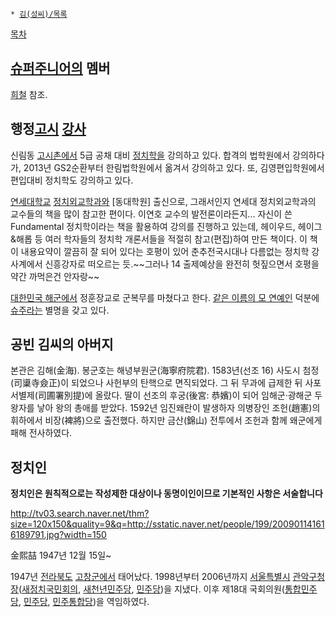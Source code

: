  * [[김(성씨)/목록]]

[[목차]]
== [[슈퍼주니어]]의 멤버 ==
[[희철]] 참조.

== 행정[[고시]] [[강사]] ==
신림동 [[고시촌]]에서 5급 공채 대비 [[정치학]]을 강의하고 있다. 합격의 법학원에서 강의하다가, 2013년 GS2순환부터 한림법학원에서 옮겨서 강의하고 있다. 또, 김영편입학원에서 편입대비 정치학도 강의하고 있다.

[[연세대학교]] [[정치외교학과]]와 [동대학원] 출신으로, 그래서인지 연세대 정치외교학과의 교수들의 책을 많이 참고한 편이다. 이연호 교수의 발전론이라든지... 자신이 쓴 Fundamental 정치학이라는 책을 활용하여 강의를 진행하고 있는데, 헤이우드, 헤이그&해롭 등 여러 학자들의 정치학 개론서들을 적절히 참고(편집)하여 만든 책이다. 이 책이 내용요약이 깔끔히 잘 되어 있다는 호평이 있어 춘추전국시대나 다름없는 정치학 강사계에서 신흥강자로 떠오르는 듯.~~그러나 14 출제예상을 완전히 헛짚으면서 호평을 약간 까먹은건 안자랑~~

[[대한민국 해군]]에서 정훈장교로 군복무를 마쳤다고 한다. [[희철|같은 이름의 모 연예인]] 덕분에 [[슈퍼주니어|슈주]]라는 별명을 갖고 있다.

== 공빈 김씨의 아버지 ==
본관은 김해(金海). 봉군호는 해녕부원군(海寧府院君). 1583년(선조 16) 사도시 첨정(司䆃寺僉正)이 되었으나 사헌부의 탄핵으로 면직되었다. 그 뒤 무과에 급제한 뒤 사포서별제(司圃署別提)에 올랐다. 딸이 선조의 후궁(後宮: 恭嬪)이 되어 임해군·광해군 두 왕자를 낳아 왕의 총애를 받았다. 1592년 임진왜란이 발생하자 의병장인 조헌(趙憲)의 휘하에서 비장(裨將)으로 출전했다. 하지만 금산(錦山) 전투에서 조헌과 함께 왜군에게 패해 전사하였다. 

== 정치인 ==
'''정치인은 원칙적으로는 작성제한 대상이나 동명이인이므로 기본적인 사항은 서술합니다'''

http://tv03.search.naver.net/thm?size=120x150&quality=9&q=http://sstatic.naver.net/people/199/200901141616189791.jpg?width=150

金熙喆
1947년 12월 15일~

1947년 [[전라북도]] [[고창군]]에서 태어났다. 1998년부터 2006년까지 [[서울특별시]] [[관악구]]청장([[새정치국민회의]], [[새천년민주당]], [[민주당(2005년)|민주당]])을 지냈다. 이후 제18대 국회의원([[통합민주당]], [[민주당(2008년)|민주당]], [[민주통합당]])을 역임하였다.
